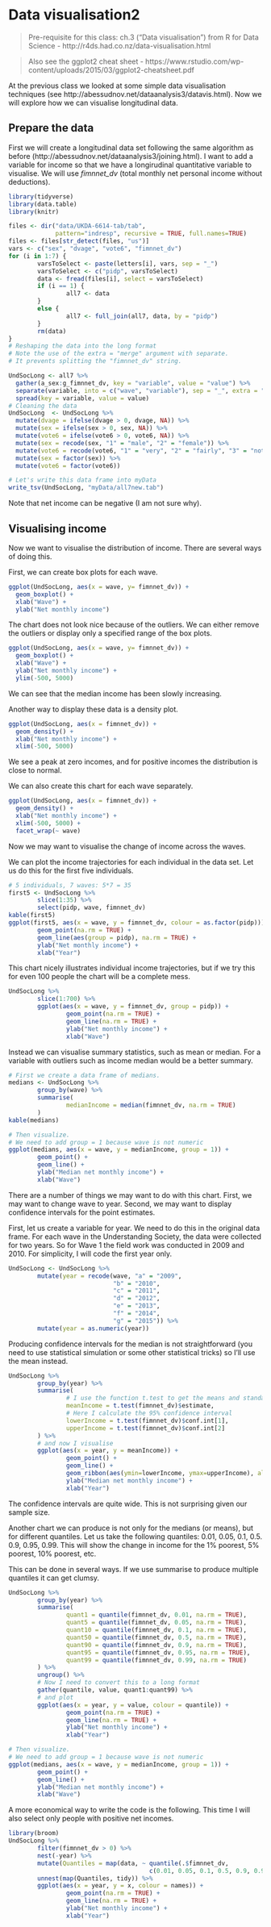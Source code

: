 # Data visualisation2 {#datavis2}

> Pre-requisite for this class: ch.3 ("Data visualisation") from R for Data Science - http://r4ds.had.co.nz/data-visualisation.html

> Also see the ggplot2 cheat sheet - https://www.rstudio.com/wp-content/uploads/2015/03/ggplot2-cheatsheet.pdf

At the previous class we looked at some simple data visualisation techniques (see http://abessudnov.net/dataanalysis3/datavis.html). Now we will explore how we can visualise longitudinal data.

## Prepare the data

First we will create a longitudinal data set following the same algorithm as before (http://abessudnov.net/dataanalysis3/joining.html). I want to add a variable for income so that we have a longirudinal quantitative variable to visualise. We will use *fimnnet_dv* (total monthly net personal income without deductions). 

```r
library(tidyverse)
library(data.table)
library(knitr)

files <- dir("data/UKDA-6614-tab/tab",
             pattern="indresp", recursive = TRUE, full.names=TRUE)
files <- files[str_detect(files, "us")]
vars <- c("sex", "dvage", "vote6", "fimnnet_dv")
for (i in 1:7) {
        varsToSelect <- paste(letters[i], vars, sep = "_")
        varsToSelect <- c("pidp", varsToSelect)
        data <- fread(files[i], select = varsToSelect)
        if (i == 1) {
                all7 <- data  
        }
        else {
                all7 <- full_join(all7, data, by = "pidp")
        }
        rm(data)
}
# Reshaping the data into the long format
# Note the use of the extra = "merge" argument with separate.
# It prevents splitting the "fimnnet_dv" string.

UndSocLong <- all7 %>%
  gather(a_sex:g_fimnnet_dv, key = "variable", value = "value") %>%
  separate(variable, into = c("wave", "variable"), sep = "_", extra = "merge") %>%
  spread(key = variable, value = value)
# Cleaning the data
UndSocLong  <- UndSocLong %>%
  mutate(dvage = ifelse(dvage > 0, dvage, NA)) %>%
  mutate(sex = ifelse(sex > 0, sex, NA)) %>%
  mutate(vote6 = ifelse(vote6 > 0, vote6, NA)) %>%
  mutate(sex = recode(sex, "1" = "male", "2" = "female")) %>%
  mutate(vote6 = recode(vote6, "1" = "very", "2" = "fairly", "3" = "not very", "4" = "not al all")) %>%
  mutate(sex = factor(sex)) %>%
  mutate(vote6 = factor(vote6))

# Let's write this data frame into myData 
write_tsv(UndSocLong, "myData/all7new.tab")

```

Note that net income can be negative (I am not sure why).

## Visualising income

Now we want to visualise the distribution of income. There are several ways of doing this.

First, we can create box plots for each wave.

```r
ggplot(UndSocLong, aes(x = wave, y= fimnnet_dv)) +
  geom_boxplot() +
  xlab("Wave") +
  ylab("Net monthly income")
```

The chart does not look nice because of the outliers. We can either remove the outliers or display only a specified range of the box plots. 

```r
ggplot(UndSocLong, aes(x = wave, y= fimnnet_dv)) +
  geom_boxplot() +
  xlab("Wave") +
  ylab("Net monthly income") +
  ylim(-500, 5000)
```

We can see that the median income has been slowly increasing.

Another way to display these data is a density plot. 

```r
ggplot(UndSocLong, aes(x = fimnnet_dv)) +
  geom_density() +
  xlab("Net monthly income") +
  xlim(-500, 5000)
```

We see a peak at zero incomes, and for positive incomes the distribution is close to normal.

We can also create this chart for each wave separately.

```r
ggplot(UndSocLong, aes(x = fimnnet_dv)) +
  geom_density() +
  xlab("Net monthly income") +
  xlim(-500, 5000) +
  facet_wrap(~ wave)
```

Now we may want to visualise the change of income across the waves.

We can plot the income trajectories for each individual in the data set. Let us do this for the first five individuals.

```r
# 5 individuals, 7 waves: 5*7 = 35
first5 <- UndSocLong %>%
        slice(1:35) %>%
        select(pidp, wave, fimnnet_dv)
kable(first5)
ggplot(first5, aes(x = wave, y = fimnnet_dv, colour = as.factor(pidp))) +
        geom_point(na.rm = TRUE) + 
        geom_line(aes(group = pidp), na.rm = TRUE) +
        ylab("Net monthly income") + 
        xlab("Year")
```

This chart nicely illustrates individual income trajectories, but if we try this for even 100 people the chart will be a complete mess.

```r
UndSocLong %>%
        slice(1:700) %>%
        ggplot(aes(x = wave, y = fimnnet_dv, group = pidp)) +
                geom_point(na.rm = TRUE) + 
                geom_line(na.rm = TRUE) +
                ylab("Net monthly income") + 
                xlab("Wave")
```

Instead we can visualise summary statistics, such as mean or median. For a variable with outliers such as income median would be a better summary.

```r
# First we create a data frame of medians.
medians <- UndSocLong %>%
        group_by(wave) %>%
        summarise(
                medianIncome = median(fimnnet_dv, na.rm = TRUE)
        )
kable(medians)

# Then visualize.
# We need to add group = 1 because wave is not numeric
ggplot(medians, aes(x = wave, y = medianIncome, group = 1)) +
        geom_point() + 
        geom_line() + 
        ylab("Median net monthly income") + 
        xlab("Wave")

```

There are a number of things we may want to do with this chart. First, we may want to change wave to year. Second, we may want to display confidence intervals for the point estimates.

First, let us create a variable for year. We need to do this in the original data frame. For each wave in the Understanding Society, the data were collected for two years. So for Wave 1 the field work was conducted in 2009 and 2010. For simplicity, I will code the first year only.

```r
UndSocLong <- UndSocLong %>%
        mutate(year = recode(wave, "a" = "2009",
                             "b" = "2010",
                             "c" = "2011",
                             "d" = "2012",
                             "e" = "2013",
                             "f" = "2014",
                             "g" = "2015")) %>%
        mutate(year = as.numeric(year))

```

Producing confidence intervals for the median is not straightforward (you need to use statistical simulation or some other statistical tricks) so I'll use the mean instead.

```r
UndSocLong %>%
        group_by(year) %>%
        summarise(
                # I use the function t.test to get the means and standard errors
                meanIncome = t.test(fimnnet_dv)$estimate,
                # Here I calculate the 95% confidence interval
                lowerIncome = t.test(fimnnet_dv)$conf.int[1],
                upperIncome = t.test(fimnnet_dv)$conf.int[2]
        ) %>%
        # and now I visualise
        ggplot(aes(x = year, y = meanIncome)) +
                geom_point() + 
                geom_line() +
                geom_ribbon(aes(ymin=lowerIncome, ymax=upperIncome), alpha=0.2) + 
                ylab("Median net monthly income") + 
                xlab("Year")

```

The confidence intervals are quite wide. This is not surprising given our sample size.

Another chart we can produce is not only for the medians (or means), but for different quantiles. Let us take the following quantiles: 0.01, 0.05, 0.1, 0.5. 0.9, 0.95, 0.99. This will show the change in income for the 1% poorest, 5% poorest, 10% poorest, etc. 

This can be done in several ways. If we use summarise to produce multiple quantiles it can get clumsy.


```r
UndSocLong %>%
        group_by(year) %>%
        summarise(
                quant1 = quantile(fimnnet_dv, 0.01, na.rm = TRUE),
                quant5 = quantile(fimnnet_dv, 0.05, na.rm = TRUE),
                quant10 = quantile(fimnnet_dv, 0.1, na.rm = TRUE),
                quant50 = quantile(fimnnet_dv, 0.5, na.rm = TRUE),
                quant90 = quantile(fimnnet_dv, 0.9, na.rm = TRUE),
                quant95 = quantile(fimnnet_dv, 0.95, na.rm = TRUE),
                quant99 = quantile(fimnnet_dv, 0.99, na.rm = TRUE)
        ) %>%
        ungroup() %>%
        # Now I need to convert this to a long format
        gather(quantile, value, quant1:quant99) %>%
        # and plot
        ggplot(aes(x = year, y = value, colour = quantile)) +
                geom_point(na.rm = TRUE) + 
                geom_line(na.rm = TRUE) +
                ylab("Net monthly income") + 
                xlab("Year")

# Then visualize.
# We need to add group = 1 because wave is not numeric
ggplot(medians, aes(x = wave, y = medianIncome, group = 1)) +
        geom_point() + 
        geom_line() + 
        ylab("Median net monthly income") + 
        xlab("Wave")
```

A more economical way to write the code is the following. This time I will also select only people with positive net incomes.


```r
library(broom)
UndSocLong %>%
        filter(fimnnet_dv > 0) %>%
        nest(-year) %>%
        mutate(Quantiles = map(data, ~ quantile(.$fimnnet_dv,
                                       c(0.01, 0.05, 0.1, 0.5, 0.9, 0.95, 0.99)))) %>%
        unnest(map(Quantiles, tidy)) %>%
        ggplot(aes(x = year, y = x, colour = names)) +
                geom_point(na.rm = TRUE) + 
                geom_line(na.rm = TRUE) +
                ylab("Net monthly income") + 
                xlab("Year")

```


